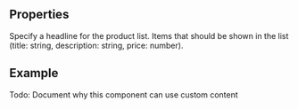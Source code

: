 
<Meta
  title="ProductListSection"
  subtitle="ProductListSection displays a section with a list of products."
/>

## Properties

<PropsTable>
  <PropsTableRow value="headline">
  Specify a headline for the product list.
  </PropsTableRow>
  <PropsTableRow value="items">
  Items that should be shown in the list (title: string, description: string, price: number).
  </PropsTableRow>
</PropsTable>

## Example

<ExampleLoader example="ProductListSection.tsx" />

Todo: Document why this component can use custom content
<ExampleLoader example="ProductListSection.CustomContent.tsx" />